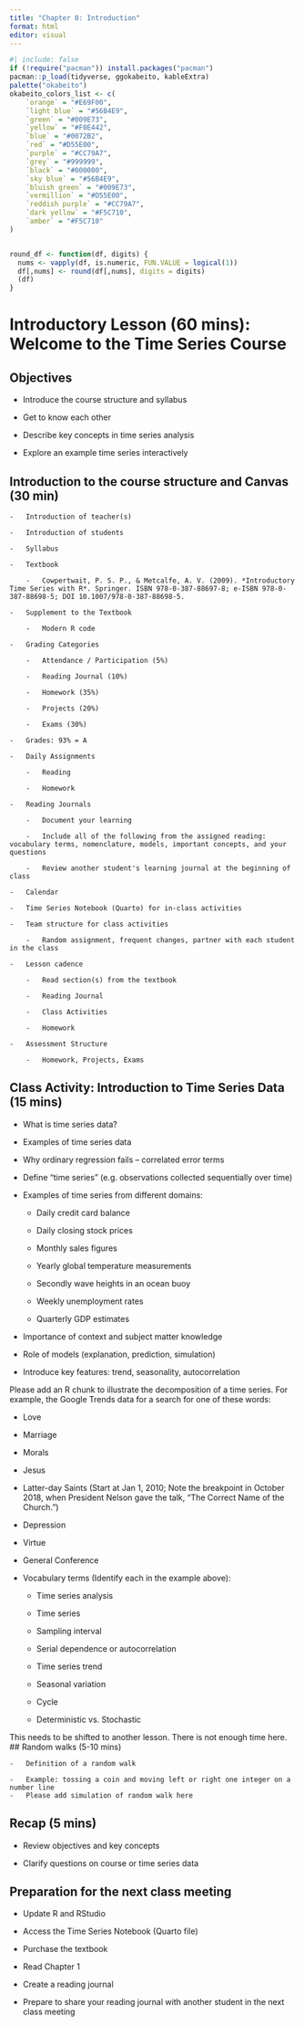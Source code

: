 ```yaml
---
title: "Chapter 0: Introduction"
format: html
editor: visual
---
```


```r
#| include: false
if (!require("pacman")) install.packages("pacman")
pacman::p_load(tidyverse, ggokabeito, kableExtra)
palette("okabeito")
okabeito_colors_list <- c(
    `orange` = "#E69F00",
    `light blue` = "#56B4E9",
    `green` = "#009E73",
    `yellow` = "#F0E442",
    `blue` = "#0072B2",
    `red` = "#D55E00",
    `purple` = "#CC79A7",
    `grey` = "#999999",
    `black` = "#000000",
    `sky blue` = "#56B4E9",
    `bluish green` = "#009E73",
    `vermillion` = "#D55E00",
    `reddish purple` = "#CC79A7",
    `dark yellow` = "#F5C710",
    `amber` = "#F5C710"
)


round_df <- function(df, digits) {
  nums <- vapply(df, is.numeric, FUN.VALUE = logical(1))
  df[,nums] <- round(df[,nums], digits = digits)
  (df)
}
```

# Introductory Lesson (60 mins): Welcome to the Time Series Course

## Objectives

-   Introduce the course structure and syllabus

-   Get to know each other

-   Describe key concepts in time series analysis

-   Explore an example time series interactively

## Introduction to the course structure and Canvas (30 min)

    -   Introduction of teacher(s)

    -   Introduction of students

    -   Syllabus

    -   Textbook

        -   Cowpertwait, P. S. P., & Metcalfe, A. V. (2009). *Introductory Time Series with R*. Springer. ISBN 978-0-387-88697-8; e-ISBN 978-0-387-88698-5; DOI 10.1007/978-0-387-88698-5.

    -   Supplement to the Textbook

        -   Modern R code

    -   Grading Categories

        -   Attendance / Participation (5%)

        -   Reading Journal (10%)

        -   Homework (35%)

        -   Projects (20%)

        -   Exams (30%)

    -   Grades: 93% = A

    -   Daily Assignments

        -   Reading

        -   Homework

    -   Reading Journals

        -   Document your learning

        -   Include all of the following from the assigned reading: vocabulary terms, nomenclature, models, important concepts, and your questions

        -   Review another student's learning journal at the beginning of class

    -   Calendar

    -   Time Series Notebook (Quarto) for in-class activities

    -   Team structure for class activities

        -   Random assignment, frequent changes, partner with each student in the class

    -   Lesson cadence

        -   Read section(s) from the textbook

        -   Reading Journal

        -   Class Activities

        -   Homework

    -   Assessment Structure

        -   Homework, Projects, Exams

## Class Activity: Introduction to Time Series Data (15 mins)

-   What is time series data?

-   Examples of time series data

-   Why ordinary regression fails -- correlated error terms

-   Define "time series" (e.g. observations collected sequentially over time)

-   Examples of time series from different domains:

    -   Daily credit card balance

    -   Daily closing stock prices

    -   Monthly sales figures

    -   Yearly global temperature measurements

    -   Secondly wave heights in an ocean buoy

    -   Weekly unemployment rates

    -   Quarterly GDP estimates

-   Importance of context and subject matter knowledge

-   Role of models (explanation, prediction, simulation)

-   Introduce key features: trend, seasonality, autocorrelation

::: callout-caution
Please add an R chunk to illustrate the decomposition of a time series. For example, the Google Trends data for a search for one of these words:

-   Love

-   Marriage

-   Morals

-   Jesus

-   Latter-day Saints (Start at Jan 1, 2010; Note the breakpoint in October 2018, when President Nelson gave the talk, "The Correct Name of the Church.")

-   Depression

-   Virtue

-   General Conference
:::

-   Vocabulary terms (Identify each in the example above):

    -   Time series analysis

    -   Time series

    -   Sampling interval

    -   Serial dependence or autocorrelation

    -   Time series trend

    -   Seasonal variation

    -   Cycle

    -   Deterministic vs. Stochastic

::: callout-caution
This needs to be shifted to another lesson. There is not enough time here.
## Random walks (5-10 mins)

    -   Definition of a random walk

    -   Example: tossing a coin and moving left or right one integer on a number line
    -   Please add simulation of random walk here
:::

## Recap (5 mins)

-   Review objectives and key concepts

-   Clarify questions on course or time series data

## Preparation for the next class meeting

-   Update R and RStudio

-   Access the Time Series Notebook (Quarto file)

-   Purchase the textbook

-   Read Chapter 1 

-   Create a reading journal

-   Prepare to share your reading journal with another student in the next class meeting
